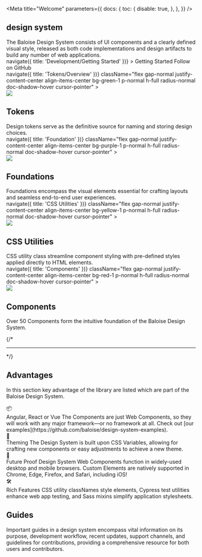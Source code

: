 
<Meta
  title="Welcome"
  parameters={{
    docs: {
      toc: {
        disable: true,
      },
    },
  }}
/>

<Unstyled>
  <bal-doc-app class="home-stage">
    <div className="flex gap-large">
      <div>
        <bal-logo animated={true} class="mb-small"></bal-logo>
        <h2 className="subtitle text-xxxxx-large">design system</h2>
      </div>
    </div>
    <bal-text size="lead" class="my-large">
      The Baloise Design System consists of UI components and a clearly defined visual style, released as both code
      implementations and design artifacts to build any number of web applications.
    </bal-text>
    <div className="flex gap-normal flex-wrap">
      <a
        className="button is-primary"
        style={{ width: 'auto' }}
        onClick={() => navigate({ title: 'Development/Getting Started' })}
      >
        Getting Started
      </a>
      <CodeSandbox />
      <bal-button color="info" href="https://github.com/baloise/design-system" target="_blank">
        Follow on GitHub
      </bal-button>
    </div>

  </bal-doc-app>
</Unstyled>


<Unstyled>
  <div className="grid is-multiline mt-x-large" style={{ '--bal-column-gap': '.5rem' }}>
    <div className="col is-6">
      <div className="h-full">
        <a
          onClick={() => navigate({ title: 'Tokens/Overview' })}
          className="flex gap-normal justify-content-center align-items-center bg-green-1 p-normal h-full radius-normal doc-shadow-hover cursor-pointer"
        >
          <div style={{ minWidth: '80px' }}>
            <img src={PuzzleGreen} style={{ width: '80px' }} />
          </div>
          <div>
            <h2 className="title text-large mb-xx-small">Tokens</h2>
            <span>Design tokens serve as the definitive source for naming and storing design choices.</span>
          </div>
        </a>
      </div>
    </div>
    <div className="col is-6">
      <div className="h-full">
        <a
          onClick={() => navigate({ title: 'Foundation' })}
          className="flex gap-normal justify-content-center align-items-center bg-purple-1 p-normal h-full radius-normal doc-shadow-hover cursor-pointer"
        >
          <div style={{ minWidth: '80px' }}>
            <img src={PuzzlePurple} style={{ width: '80px' }} />
          </div>
          <div>
            <h2 className="title text-large mb-xx-small">Foundations</h2>
            <span>
              Foundations encompass the visual elements essential for crafting layouts and seamless end-to-end user
              experiences.
            </span>
          </div>
        </a>
      </div>
    </div>
    <div className="col is-6">
      <div className="h-full">
        <a
          onClick={() => navigate({ title: 'CSS Utilities' })}
          className="flex gap-normal justify-content-center align-items-center bg-yellow-1 p-normal h-full radius-normal doc-shadow-hover cursor-pointer"
        >
          <div style={{ minWidth: '80px' }}>
            <img src={PuzzleYellow} style={{ width: '80px' }} />
          </div>
          <div>
            <h2 className="title text-large mb-xx-small">CSS Utilities</h2>
            <span>
              CSS utility class streamline component styling with pre-defined styles applied directly to HTML elements.
            </span>
          </div>
        </a>
      </div>
    </div>
    <div className="col is-6">
      <div className="h-full">
        <a
          onClick={() => navigate({ title: 'Components' })}
          className="flex gap-normal justify-content-center align-items-center bg-red-1 p-normal h-full radius-normal doc-shadow-hover cursor-pointer"
        >
          <div style={{ minWidth: '80px' }}>
            <img src={PuzzleRed} style={{ width: '80px' }} />
          </div>
          <div>
            <h2 className="title text-large mb-xx-small">Components</h2>
            <span>Over 50 Components form the intuitive foundation of the Baloise Design System.</span>
          </div>
        </a>
      </div>
    </div>
  </div>
</Unstyled>

{/* <hr className="sb-unstyled" /> */}

## Advantages

In this section key advantage of the library are listed which are part of the Baloise Design System.

<Unstyled>
  <div className="grid is-multiline mt-medium" style={{ '--bal-column-gap': '.5rem' }}>
    <div className="col is-6">
      <div className="h-full">
        <div className="flex flex-direction-row justify-content-center align-items-center gap-normal border-grey radius-normal p-normal h-full">
          <span className="text-xxxx-large mb-small text-align-center" style={{ height: '64px', minWidth: '80px' }}>
            📦
          </span>
          <div>
            <span className="title text-large mb-x-small">Angular, React or Vue</span>
            <span>
              The Components are just Web Components, so they will work with any major framework—or no framework at all.
              Check out [our examples](https://github.com/baloise/design-system-examples).
            </span>
          </div>
        </div>
      </div>
    </div>
    <div className="col is-6">
      <div className="h-full">
        <div className="flex flex-direction-row justify-content-center align-items-center gap-normal border-grey radius-normal p-normal h-full">
          <span className="text-xxxx-large mb-small text-align-center" style={{ height: '64px', minWidth: '80px' }}>
            🎨
          </span>
          <div>
            <span className="title text-large mb-x-small">Theming</span>
            <span>
              The Design System is built upon CSS Variables, allowing for crafting new components or easy adjustments to
              achieve a new theme.
            </span>
          </div>
        </div>
      </div>
    </div>
    <div className="col is-6">
      <div className="h-full">
        <div className="flex flex-direction-row justify-content-center align-items-center gap-normal border-grey radius-normal p-normal h-full">
          <span className="text-xxxx-large mb-small text-align-center" style={{ height: '64px', minWidth: '80px' }}>
            🔮
          </span>
          <div>
            <span className="title text-large mb-x-small">Future Proof</span>
            <span>
              Design System Web Components function in widely-used desktop and mobile browsers. Custom Elements are
              natively supported in Chrome, Edge, Firefox, and Safari, including iOS!
            </span>
          </div>
        </div>
      </div>
    </div>
    <div className="col is-6">
      <div className="h-full">
        <div className="flex flex-direction-row justify-content-center align-items-center gap-normal border-grey radius-normal p-normal h-full">
          <span className="text-xxxx-large mb-small text-align-center" style={{ height: '64px', minWidth: '80px' }}>
            🛠️
          </span>
          <div>
            <span className="title text-large mb-x-small">Rich Features</span>
            <span>
              CSS utility classNames style elements, Cypress test utilities enhance web app testing, and Sass mixins
              simplify application stylesheets.
            </span>
          </div>
        </div>
      </div>
    </div>
  </div>
</Unstyled>

## Guides

Important guides in a design system encompass vital information on its purpose, development workflow, recent updates,
support channels, and guidelines for contributions, providing a comprehensive resource for both users and contributors.

<WelcomeGuide />

<Footer />
